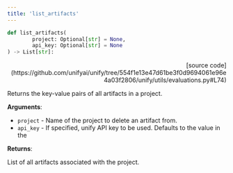 ```yaml
---
title: 'list_artifacts'
---
```


```python
def list_artifacts(
        project: Optional[str] = None,
        api_key: Optional[str] = None
) -> List[str]:
```

<p align="right">[source code](https://github.com/unifyai/unify/tree/554f1e13e47d61be3f0d9694061e96e4a03f2806/unify/utils/evaluations.py#L74)</p>

Returns the key-value pairs of all artifacts in a project.

**Arguments**:

- `project` - Name of the project to delete an artifact from.
- `api_key` - If specified, unify API key to be used. Defaults to the value in the



**Returns**:

List of all artifacts associated with the project.
